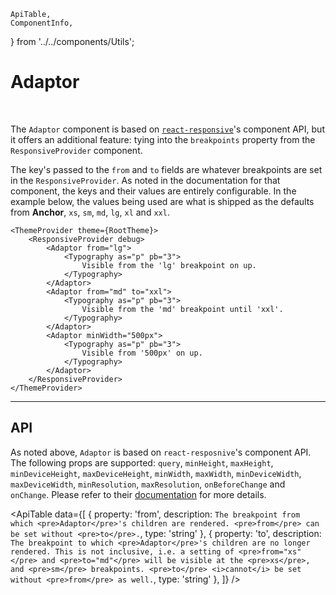     ApiTable,
    ComponentInfo,
} from '../../components/Utils';

# Adaptor

<ComponentInfo title="Adaptor" />

<br />

The `Adaptor` component is based on <a href="https://www.npmjs.com/package/react-responsive" target="_blank">`react-responsive`</a>'s
component API, but it offers an additional feature: tying into the `breakpoints` property from
the <Link to="/components/responsiveprovider">`ResponsiveProvider`</Link> component.

The key's passed to the `from` and `to` fields are whatever breakpoints are set in
the <Link to="/components/responsiveprovider">`ResponsiveProvider`</Link>. As noted in the
documentation for that component, the keys and their values are entirely configurable. In the
example below, the values being used are what is shipped as the defaults from **Anchor**, `xs`, `sm`,
`md`, `lg`, `xl` and `xxl`.

```tsx live
<ThemeProvider theme={RootTheme}>
    <ResponsiveProvider debug>
        <Adaptor from="lg">
            <Typography as="p" pb="3">
                Visible from the 'lg' breakpoint on up.
            </Typography>
        </Adaptor>
        <Adaptor from="md" to="xxl">
            <Typography as="p" pb="3">
                Visible from the 'md' breakpoint until 'xxl'.
            </Typography>
        </Adaptor>
        <Adaptor minWidth="500px">
            <Typography as="p" pb="3">
                Visible from '500px' on up.
            </Typography>
        </Adaptor>
    </ResponsiveProvider>
</ThemeProvider>
```

---

## API

As noted above, `Adaptor` is based on `react-resposnive`'s component API. The following props are
supported: `query`, `minHeight`, `maxHeight`, `minDeviceHeight`, `maxDeviceHeight`, `minWidth`,
`maxWidth`, `minDeviceWidth`, `maxDeviceWidth`, `minResolution`, `maxResolution`, `onBeforeChange` and
`onChange`. Please refer to
their <a href="https://github.com/contra/react-responsive" target="_blank">documentation</a> for
more details.

<ApiTable data={[
    {
        property: 'from',
        description: `The breakpoint from which <pre>Adaptor</pre>'s children are rendered.
        <pre>from</pre> can be set without <pre>to</pre>.`,
        type: 'string'
    },
    {
        property: 'to',
        description: `The breakpoint to which <pre>Adaptor</pre>'s children are no longer
        rendered. This is not inclusive, i.e. a setting of <pre>from="xs"</pre>
        and <pre>to="md"</pre> will be visible at the <pre>xs</pre>, and <pre>sm</pre> breakpoints.
        <pre>to</pre> <i>cannot</i> be set without <pre>from</pre> as well.`,
        type: 'string'
    },
]} />

